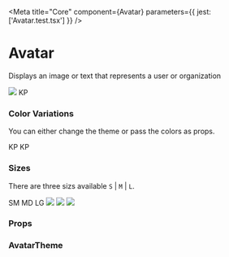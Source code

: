 
<Meta title="Core" component={Avatar} parameters={{ jest: ['Avatar.test.tsx'] }} />

# Avatar

Displays an image or text that represents a user or organization

<Preview withToolbar>
    <Story name="Avatar" decorators={[withKnobs]}>
        <Div>
            <Avatar
                size={select('Size', sizes, 'M')}
                bgColor={color('Background color', defaultTheme.avatar.defaults.bgColor)}
                textColor={color('Text color', defaultTheme.avatar.defaults.textColor)}
                hoverBgColor={color('Hover background color', defaultTheme.avatar.defaults.hover.bgColor)}
                hoverTextColor={color('Hover text color', defaultTheme.avatar.defaults.hover.textColor)}
                hoverImgShadowColor={color('Hover img shadow color', defaultTheme.avatar.defaults.hover.imgShadowColor)}
                hoverTextShadowColor={color('Hover text shadow color', defaultTheme.avatar.defaults.hover.textShadowColor)}
            >
                <img src="http://i.pravatar.cc/150?img=66" />
            </Avatar>
            <Avatar
                size={select('Size', sizes, 'M')}
                bgColor={color('Background color', defaultTheme.avatar.defaults.bgColor)}
                textColor={color('Text color', defaultTheme.avatar.defaults.textColor)}
                hoverBgColor={color('Hover background color', defaultTheme.avatar.defaults.hover.bgColor)}
                hoverTextColor={color('Hover text color', defaultTheme.avatar.defaults.hover.textColor)}
                hoverImgShadowColor={color('Hover img shadow color', defaultTheme.avatar.defaults.hover.imgShadowColor)}
                hoverTextShadowColor={color('Hover text shadow color', defaultTheme.avatar.defaults.hover.textShadowColor)}
            >
                <Text>KP</Text>
            </Avatar>
        </Div>
    </Story>
</Preview>

### Color Variations

You can either change the theme or pass the colors as props.

<Preview withToolbar>
    <Div>
        <Avatar
            sizes="L"
            textColor={defaultTheme.colors.green[500]}
            bgColor={defaultTheme.colors.green[100]}
            hoverBgColor={defaultTheme.colors.green[400]}
            hoverTextColor={defaultTheme.colors.white}
            hoverImgShadowColor="rgba(96, 120, 144, 0.35)"
            hoverTextShadowColor="rgba(0, 128, 0, 0.35)"
        >
            <Text>KP</Text>
        </Avatar>
        <Avatar
            sizes="L"
            textColor={defaultTheme.colors.marigoldOrange[500]}
            bgColor={defaultTheme.colors.marigoldOrange[100]}
            hoverBgColor={defaultTheme.colors.marigoldOrange[400]}
            hoverTextColor={defaultTheme.colors.white}
            hoverImgShadowColor="rgba(96, 120, 144, 0.35)"
            hoverTextShadowColor="rgba(242, 113, 33, 0.35)"
        >
            <Text>KP</Text>
        </Avatar>
    </Div>
</Preview>

### Sizes

There are three sizs available `S` | `M` | `L`.

<Preview withToolbar>
    <Div>
        <Avatar size="S">SM</Avatar>
        <Avatar size="M">MD</Avatar>
        <Avatar size="L">LG</Avatar>
        <Avatar size="S">
            <img src="http://i.pravatar.cc/150?img=66" />
        </Avatar>
        <Avatar size="M">
            <img src="http://i.pravatar.cc/150?img=66" />
        </Avatar>
        <Avatar size="L">
            <img src="http://i.pravatar.cc/150?img=66" />
        </Avatar>
    </Div>
</Preview>

### Props

<Props of={Avatar} />

### AvatarTheme

<Props of={ThemeInterface} />
